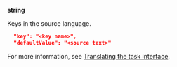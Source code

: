 **string**

Keys in the source language.

```json
  "key": "<key name>",
  "defaultValue": "<source text>"
```

For more information, see [Translating the task interface](/docs/guide/project-languages#project-languages__interface-translate).
